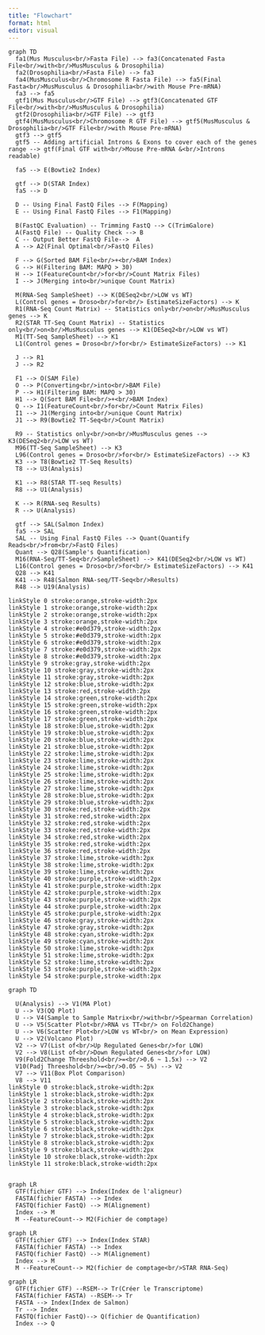 ```yaml
---
title: "Flowchart"
format: html
editor: visual
---
```


```mermaid
graph TD
  fa1(Mus Musculus<br/>Fasta File) --> fa3(Concatenated Fasta File<br/>with<br/>MusMusculus & Drosophilia)
  fa2(Drosophilia<br/>Fasta File) --> fa3
  fa4(MusMusculus<br/>Chromosome R Fasta File) --> fa5(Final Fasta<br/>MusMusculus & Drosophilia<br/>with Mouse Pre-mRNA) 
  fa3 --> fa5
  gtf1(Mus Musculus<br/>GTF File) --> gtf3(Concatenated GTF File<br/>with<br/>MusMusculus & Drosophilia)
  gtf2(Drosophilia<br/>GTF File) --> gtf3
  gtf4(MusMusculus<br/>Chromosome R GTF File) --> gtf5(MusMusculus & Drosophilia<br/>GTF File<br/>with Mouse Pre-mRNA)
  gtf3 --> gtf5
  gtf5 -- Adding artificial Introns & Exons to cover each of the genes range --> gtf(Final GTF with<br/>Mouse Pre-mRNA &<br/>Introns readable)

  fa5 --> E(Bowtie2 Index)
  
  gtf --> D(STAR Index)
  fa5 --> D
  
  D -- Using Final FastQ Files --> F(Mapping)
  E -- Using Final FastQ Files --> F1(Mapping)
  
  B(FastQC Evaluation) -- Trimming FastQ --> C(TrimGalore)
  A(FastQ File) -- Quality Check --> B
  C -- Output Better FastQ File-->  A
  A --> A2(Final Optimal<br/>FastQ Files)

  F --> G(Sorted BAM File<br/>+<br/>BAM Index)
  G --> H(Filtering BAM: MAPQ > 30)
  H --> I(FeatureCount<br/>for<br/>Count Matrix Files)
  I --> J(Merging into<br/>unique Count Matrix)
  
  M(RNA-Seq SampleSheet) --> K(DESeq2<br/>LOW vs WT)
  L(Control genes = Droso<br/>for<br/> EstimateSizeFactors) --> K
  R1(RNA-Seq Count Matrix) -- Statistics only<br/>on<br/>MusMusculus genes --> K
  R2(STAR TT-Seq Count Matrix) -- Statistics only<br/>on<br/>MusMusculus genes --> K1(DESeq2<br/>LOW vs WT)
  M1(TT-Seq SampleSheet) --> K1
  L1(Control genes = Droso<br/>for<br/> EstimateSizeFactors) --> K1
  
  J --> R1
  J --> R2

  F1 --> O(SAM File)
  O --> P(Converting<br/>into<br/>BAM File)
  P --> H1(Filtering BAM: MAPQ > 30)
  H1 --> Q(Sort BAM File<br/>+<br/>BAM Index)
  Q --> I1(FeatureCount<br/>for<br/>Count Matrix Files)
  I1 --> J1(Merging into<br/>unique Count Matrix)
  J1 --> R9(Bowtie2 TT-Seq<br/>Count Matrix)
  
  R9 -- Statistics only<br/>on<br/>MusMusculus genes --> K3(DESeq2<br/>LOW vs WT)
  M96(TT-Seq SampleSheet) --> K3
  L96(Control genes = Droso<br/>for<br/> EstimateSizeFactors) --> K3
  K3 --> T8(Bowtie2 TT-Seq Results)
  T8 --> U3(Analysis)
  
  K1 --> R8(STAR TT-seq Results)
  R8 --> U1(Analysis)
  
  K --> R(RNA-seq Results)
  R --> U(Analysis)
  
  gtf --> SAL(Salmon Index)
  fa5 --> SAL
  SAL -- Using Final FastQ Files --> Quant(Quantify Reads<br/>from<br/>FastQ Files)
  Quant --> Q28(Sample's Quantification)
  M16(RNA-Seq/TT-Seq<br/>SampleSheet) --> K41(DESeq2<br/>LOW vs WT)
  L16(Control genes = Droso<br/>for<br/> EstimateSizeFactors) --> K41
  Q28 --> K41
  K41 --> R48(Salmon RNA-seq/TT-Seq<br/>Results)
  R48 --> U19(Analysis)

linkStyle 0 stroke:orange,stroke-width:2px
linkStyle 1 stroke:orange,stroke-width:2px
linkStyle 2 stroke:orange,stroke-width:2px
linkStyle 3 stroke:orange,stroke-width:2px
linkStyle 4 stroke:#e0d379,stroke-width:2px
linkStyle 5 stroke:#e0d379,stroke-width:2px
linkStyle 6 stroke:#e0d379,stroke-width:2px
linkStyle 7 stroke:#e0d379,stroke-width:2px
linkStyle 8 stroke:#e0d379,stroke-width:2px
linkStyle 9 stroke:gray,stroke-width:2px
linkStyle 10 stroke:gray,stroke-width:2px
linkStyle 11 stroke:gray,stroke-width:2px
linkStyle 12 stroke:blue,stroke-width:2px
linkStyle 13 stroke:red,stroke-width:2px
linkStyle 14 stroke:green,stroke-width:2px
linkStyle 15 stroke:green,stroke-width:2px
linkStyle 16 stroke:green,stroke-width:2px
linkStyle 17 stroke:green,stroke-width:2px
linkStyle 18 stroke:blue,stroke-width:2px
linkStyle 19 stroke:blue,stroke-width:2px
linkStyle 20 stroke:blue,stroke-width:2px
linkStyle 21 stroke:blue,stroke-width:2px
linkStyle 22 stroke:lime,stroke-width:2px
linkStyle 23 stroke:lime,stroke-width:2px
linkStyle 24 stroke:lime,stroke-width:2px
linkStyle 25 stroke:lime,stroke-width:2px
linkStyle 26 stroke:lime,stroke-width:2px
linkStyle 27 stroke:lime,stroke-width:2px
linkStyle 28 stroke:blue,stroke-width:2px
linkStyle 29 stroke:blue,stroke-width:2px
linkStyle 30 stroke:red,stroke-width:2px
linkStyle 31 stroke:red,stroke-width:2px
linkStyle 32 stroke:red,stroke-width:2px
linkStyle 33 stroke:red,stroke-width:2px
linkStyle 34 stroke:red,stroke-width:2px
linkStyle 35 stroke:red,stroke-width:2px
linkStyle 36 stroke:red,stroke-width:2px
linkStyle 37 stroke:lime,stroke-width:2px
linkStyle 38 stroke:lime,stroke-width:2px
linkStyle 39 stroke:lime,stroke-width:2px
linkStyle 40 stroke:purple,stroke-width:2px
linkStyle 41 stroke:purple,stroke-width:2px
linkStyle 42 stroke:purple,stroke-width:2px
linkStyle 43 stroke:purple,stroke-width:2px
linkStyle 44 stroke:purple,stroke-width:2px
linkStyle 45 stroke:purple,stroke-width:2px
linkStyle 46 stroke:gray,stroke-width:2px
linkStyle 47 stroke:gray,stroke-width:2px
linkStyle 48 stroke:cyan,stroke-width:2px
linkStyle 49 stroke:cyan,stroke-width:2px
linkStyle 50 stroke:lime,stroke-width:2px
linkStyle 51 stroke:lime,stroke-width:2px
linkStyle 52 stroke:lime,stroke-width:2px
linkStyle 53 stroke:purple,stroke-width:2px
linkStyle 54 stroke:purple,stroke-width:2px
```

```mermaid
graph TD

  U(Analysis) --> V1(MA Plot)
  U --> V3(QQ Plot)
  U --> V4(Sample to Sample Matrix<br/>with<br/>Spearman Correlation)
  U --> V5(Scatter Plot<br/>RNA vs TT<br/> on Fold2Change)
  U --> V6(Scatter Plot<br/>LOW vs WT<br/> on Mean Expression)
  U --> V2(Volcano Plot)
  V2 --> V7(List of<br/>Up Regulated Genes<br/>for LOW)
  V2 --> V8(List of<br/>Down Regulated Genes<br/>for LOW)
  V9(Fold2Change Threeshold<br/>=<br/>0.6 ~ 1.5x) --> V2
  V10(Padj Threeshold<br/>=<br/>0.05 ~ 5%) --> V2
  V7 --> V11(Box Plot Comparison)
  V8 --> V11
linkStyle 0 stroke:black,stroke-width:2px
linkStyle 1 stroke:black,stroke-width:2px
linkStyle 2 stroke:black,stroke-width:2px
linkStyle 3 stroke:black,stroke-width:2px
linkStyle 4 stroke:black,stroke-width:2px
linkStyle 5 stroke:black,stroke-width:2px
linkStyle 6 stroke:black,stroke-width:2px
linkStyle 7 stroke:black,stroke-width:2px
linkStyle 8 stroke:black,stroke-width:2px
linkStyle 9 stroke:black,stroke-width:2px
linkStyle 10 stroke:black,stroke-width:2px
linkStyle 11 stroke:black,stroke-width:2px


```

```mermaid
graph LR
  GTF(fichier GTF) --> Index(Index de l'aligneur)
  FASTA(fichier FASTA) --> Index
  FASTQ(fichier FastQ) --> M(Alignement)
  Index --> M
  M --FeatureCount--> M2(Fichier de comptage)
```

```mermaid
graph LR
  GTF(fichier GTF) --> Index(Index STAR)
  FASTA(fichier FASTA) --> Index
  FASTQ(fichier FastQ) --> M(Alignement)
  Index --> M
  M --FeatureCount--> M2(fichier de comptage<br/>STAR RNA-Seq)
```

```mermaid
graph LR
  GTF(fichier GTF) --RSEM--> Tr(Créer le Transcriptome)
  FASTA(fichier FASTA) --RSEM--> Tr
  FASTA --> Index(Index de Salmon)
  Tr --> Index
  FASTQ(fichier FastQ)--> Q(fichier de Quantification)
  Index --> Q
```
